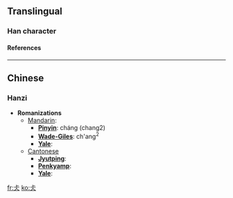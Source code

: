 ==Translingual==
===Han character===
{{Han char|rad=人|as=03|sn=5|four=|canj=卜一人 (YMO)}}
====References====
{{Han ref|kx=0094.051|dkj=00394|dj=0199.050|hdz=10111.040|uh=4EE7|ud=20199}}
----

==Chinese==
===Hanzi===


* '''Romanizations'''
** [[Mandarin]]:
*** '''[[Pinyin]]''': cháng (chang2)
*** '''[[Wade-Giles]]''': ch'ang<sup>2</sup>
*** '''[[Yale]]''': 
**[[Cantonese]]
***'''[[Jyutping]]''':
***'''[[Penkyamp]]''': 
***'''[[Yale]]''': 




[[fr:仧]]
[[ko:仧]]